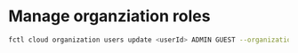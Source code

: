 # Manage organziation roles

```bash
fctl cloud organization users update <userId> ADMIN GUEST --organization <organizationId>
```